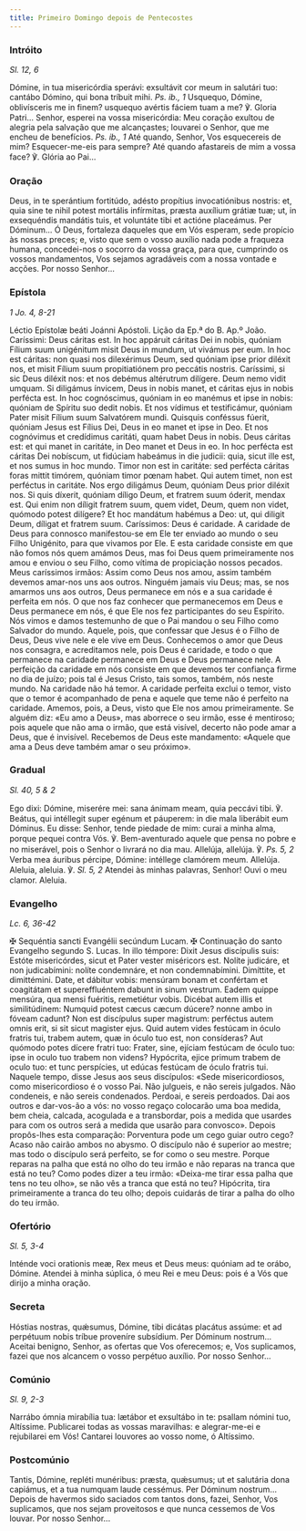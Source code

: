 ```yaml
---
title: Primeiro Domingo depois de Pentecostes
---
```


### Intróito

<em>Sl. 12, 6</em>

<div class="side-by-side not-content">
  <span>
    Dómine, in tua misericórdia sperávi: exsultávit cor meum in salutári tuo:
    cantábo Dómino, qui bona tríbuit mihi. <em>Ps. ib., 1</em> Usquequo, Dómine,
    oblivísceris me in finem? usquequo avértis fáciem tuam a me? ℣. Gloria
    Patri...
  </span>
  <span>
    Senhor, esperei na vossa misericórdia: Meu coração exultou de alegria pela
    salvação que me alcançastes; louvarei o Senhor, que me encheu de benefícios.
    <em>Ps. ib., 1</em> Até quando, Senhor, Vos esquecereis de mim? Esquecer-me-eis
    para sempre? Até quando afastareis de mim a vossa face? ℣. Glória ao Pai...
  </span>
</div>

### Oração

<div class="side-by-side not-content">
  <span>
    Deus, in te sperántium fortitúdo, adésto propítius invocatiónibus nostris:
    et, quia sine te nihil potest mortális infírmitas, præsta auxílium grátiæ
    tuæ; ut, in exsequéndis mandátis tuis, et voluntáte tibi et actióne
    placeámus. Per Dóminum...
  </span>
  <span>
    Ó Deus, fortaleza daqueles que em Vós esperam, sede propício às nossas
    preces; e, visto que sem o vosso auxílio nada pode a fraqueza humana,
    concedei-nos o socorro da vossa graça, para que, cumprindo os vossos
    mandamentos, Vos sejamos agradáveis com a nossa vontade e acções. Por nosso
    Senhor...
  </span>
</div>

### Epístola

<em>1 Jo. 4, 8-21</em>

<div class="side-by-side not-content">
  <span>Léctio Epístolæ beáti Joánni Apóstoli.</span>
  <span>Lição da Ep.ª do B. Ap.º João.</span>
  <span>
    Caríssimi: Deus cáritas est. In hoc appáruit cáritas Dei in nobis, quóniam
    Fílium suum unigénitum misit Deus in mundum, ut vivámus per eum. In hoc est
    cáritas: non quasi nos dilexérimus Deum, sed quóniam ipse prior diléxit nos,
    et misit Fílium suum propitiatiónem pro peccátis nostris. Caríssimi, si sic
    Deus diléxit nos: et nos debémus altérutrum dilígere. Deum nemo vidit
    umquam. Si diligámus ínvicem, Deus in nobis manet, et cáritas ejus in nobis
    perfécta est. In hoc cognóscimus, quóniam in eo manémus et ipse in nobis:
    quóniam de Spíritu suo dedit nobis. Et nos vídimus et testificámur, quóniam
    Pater misit Fílium suum Salvatórem mundi. Quisquis conféssus fúerit, quóniam
    Jesus est Fílius Dei, Deus in eo manet et ipse in Deo. Et nos cognóvimus et
    credídimus caritáti, quam habet Deus in nobis. Deus cáritas est: et qui
    manet in caritáte, in Deo manet et Deus in eo. In hoc perfécta est cáritas
    Dei nobíscum, ut fidúciam habeámus in die judicii: quia, sicut ille est, et
    nos sumus in hoc mundo. Timor non est in caritáte: sed perfécta cáritas
    foras mittit timórem, quóniam timor pœnam habet. Qui autem timet, non est
    perféctus in caritáte. Nos ergo diligámus Deum, quóniam Deus prior diléxit
    nos. Si quis díxerit, quóniam díligo Deum, et fratrem suum óderit, mendax
    est. Qui enim non díligit fratrem suum, quem videt, Deum, quem non videt,
    quómodo potest dilígere? Et hoc mandátum habémus a Deo: ut, qui diligit
    Deum, díligat et fratrem suum.
  </span>
  <span>
    Caríssimos: Deus é caridade. A caridade de Deus para connosco manifestou-se
    em Ele ter enviado ao mundo o seu Filho Unigénito, para que vivamos por Ele.
    E esta caridade consiste em que não fomos nós quem amámos Deus, mas foi Deus
    quem primeiramente nos amou e enviou o seu Filho, como vítima de propiciação
    nossos pecados. Meus caríssimos irmãos: Assim como Deus nos amou, assim
    também devemos amar-nos uns aos outros. Ninguém jamais viu Deus; mas, se nos
    amarmos uns aos outros, Deus permanece em nós e a sua caridade é perfeita em
    nós. O que nos faz conhecer que permanecemos em Deus e Deus permanece em
    nós, é que Ele nos fez participantes do seu Espírito. Nós vimos e damos
    testemunho de que o Pai mandou o seu Filho como Salvador do mundo. Aquele,
    pois, que confessar que Jesus é o Filho de Deus, Deus vive nele e ele vive
    em Deus. Conhecemos o amor que Deus nos consagra, e acreditamos nele, pois
    Deus é caridade, e todo o que permanece na caridade permanece em Deus e Deus
    permanece nele. A perfeição da caridade em nós consiste em que devemos ter
    confiança firme no dia de juízo; pois tal é Jesus Cristo, tais somos,
    também, nós neste mundo. Na caridade não há temor. A caridade perfeita
    exclui o temor, visto que o temor é acompanhado de pena e aquele que teme
    não é perfeito na caridade. Amemos, pois, a Deus, visto que Ele nos amou
    primeiramente. Se alguém diz: «Eu amo a Deus», mas aborrece o seu irmão,
    esse é mentiroso; pois aquele que não ama o irmão, que está visível, decerto
    não pode amar a Deus, que é invisível. Recebemos de Deus este mandamento:
    «Aquele que ama a Deus deve também amar o seu próximo».
  </span>
</div>

### Gradual

<em>Sl. 40, 5 & 2</em>

<div class="side-by-side not-content">
  <span>
    Ego dixi: Dómine, miserére mei: sana ánimam meam, quia peccávi tibi. ℣.
    Beátus, qui intéllegit super egénum et páuperem: in die mala liberábit eum
    Dóminus.
  </span>
  <span>
    Eu disse: Senhor, tende piedade de mim: curai a minha alma, porque pequei
    contra Vós. ℣. Bem-aventurado aquele que pensa no pobre e no miserável, pois
    o Senhor o livrará no dia mau.
  </span>
  <span>
    Allelúja, allelúja. ℣. <em>Ps. 5, 2</em> Verba mea áuribus pércipe, Dómine:
    intéllege clamórem meum. Allelúja.
  </span>
  <span>
    Aleluia, aleluia. ℣. <em>Sl. 5, 2</em> Atendei às minhas palavras, Senhor!
    Ouvi o meu clamor. Aleluia.
  </span>
</div>

### Evangelho

<em>Lc. 6, 36-42</em>

<div class="side-by-side not-content">
  <span>
    <span class="text-red-500">✠</span> Sequéntia sancti Evangélii secúndum
    Lucam.
  </span>
  <span>
    <span class="text-red-500">✠</span> Continuação do santo Evangelho segundo
    S. Lucas.
  </span>
  <span>
    In illo témpore: Dixit Jesus discípulis suis: Estóte misericórdes, sicut et
    Pater vester miséricors est. Nolíte judicáre, et non judicabímini: nolíte
    condemnáre, et non condemnabímini. Dimíttite, et dimittémini. Date, et
    dábitur vobis: mensúram bonam et confértam et coagitátam et supereffluéntem
    dabunt in sinum vestrum. Eadem quippe mensúra, qua mensi fuéritis,
    remetiétur vobis. Dicébat autem illis et similitúdinem: Numquid potest cæcus
    cæcum dúcere? nonne ambo in fóveam cadunt? Non est discípulus super
    magistrum: perféctus autem omnis erit, si sit sicut magister ejus. Quid
    autem vides festúcam in óculo fratris tui, trabem autem, quæ in óculo tuo
    est, non consíderas? Aut quómodo potes dícere fratri tuo: Frater, sine,
    ejíciam festúcam de óculo tuo: ipse in oculo tuo trabem non videns?
    Hypócrita, ejice primum trabem de oculo tuo: et tunc perspícies, ut edúcas
    festúcam de óculo fratris tui.
  </span>
  <span>
    Naquele tempo, disse Jesus aos seus discípulos: «Sede misericordiosos, como
    misericordioso é o vosso Pai. Não julgueis, e não sereis julgados. Não
    condeneis, e não sereis condenados. Perdoai, e sereis perdoados. Dai aos
    outros e dar-vos-ão a vós: no vosso regaço colocarão uma boa medida, bem
    cheia, calcada, acogulada e a transbordar, pois a medida que usardes para
    com os outros será a medida que usarão para convosco». Depois propôs-lhes
    esta comparação: Porventura pode um cego guiar outro cego? Acaso não cairão
    ambos no abysmo. O discípulo não é superior ao mestre; mas todo o discípulo
    será perfeito, se for como o seu mestre. Porque reparas na palha que está no
    olho do teu irmão e não reparas na tranca que está no teu? Como podes dizer
    a teu irmão: «Deixa-me tirar essa palha que tens no teu olho», se não vês a
    tranca que está no teu? Hipócrita, tira primeiramente a tranca do teu olho;
    depois cuidarás de tirar a palha do olho do teu irmão.
  </span>
</div>

### Ofertório

<em>Sl. 5, 3-4</em>

<div class="side-by-side not-content">
  <span>
    Inténde voci orationis meæ, Rex meus et Deus meus: quóniam ad te orábo,
    Dómine.
  </span>
  <span>
    Atendei à minha súplica, ó meu Rei e meu Deus: pois é a Vós que dirijo a
    minha oração.
  </span>
</div>

### Secreta

<div class="side-by-side not-content">
  <span>
    Hóstias nostras, quǽsumus, Dómine, tibi dicátas placátus assúme: et ad
    perpétuum nobis tríbue proveníre subsídium. Per Dóminum nostrum...
  </span>
  <span>
    Aceitai benigno, Senhor, as ofertas que Vos oferecemos; e, Vos suplicamos,
    fazei que nos alcancem o vosso perpétuo auxílio. Por nosso Senhor...
  </span>
</div>

### Comúnio

<em>Sl. 9, 2-3</em>

<div class="side-by-side not-content">
  <span>
    Narrábo ómnia mirabília tua: lætábor et exsultábo in te: psallam nómini tuo,
    Altíssime.
  </span>
  <span>
    Publicarei todas as vossas maravilhas: e alegrar-me-ei e rejubilarei em Vós!
    Cantarei louvores ao vosso nome, ó Altíssimo.
  </span>
</div>

### Postcomúnio

<div class="side-by-side not-content">
  <span>
    Tantis, Dómine, repléti munéribus: præsta, quǽsumus; ut et salutária dona
    capiámus, et a tua numquam laude cessémus. Per Dóminum nostrum...
  </span>
  <span>
    Depois de havermos sido saciados com tantos dons, fazei, Senhor, Vos
    suplicamos, que nos sejam proveitosos e que nunca cessemos de Vos louvar.
    Por nosso Senhor...
  </span>
</div>
